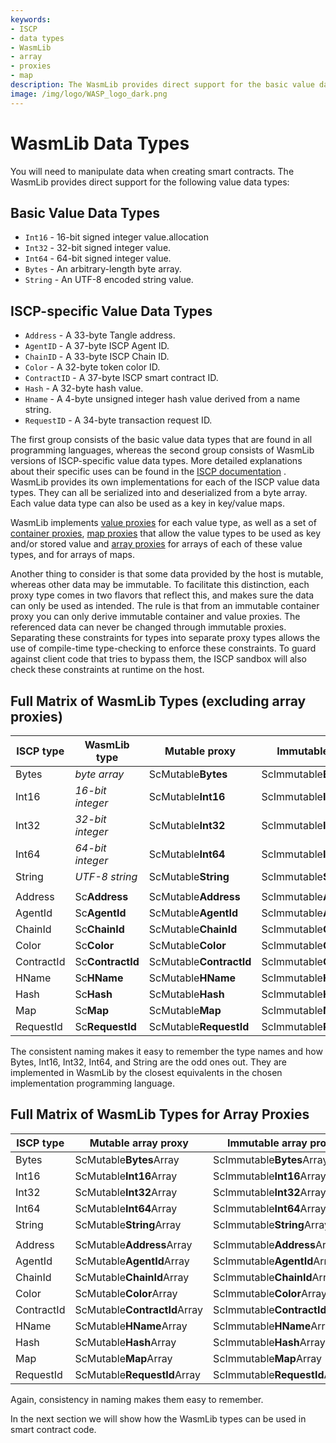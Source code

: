 ```yaml
---
keywords:
- ISCP
- data types
- WasmLib
- array
- proxies
- map
description: The WasmLib provides direct support for the basic value data types that are found in all programming languages, and WasmLib version of ISCP-specific value data types.
image: /img/logo/WASP_logo_dark.png
---
```

# WasmLib Data Types

You will need to manipulate data when creating smart contracts. The WasmLib provides
direct support for the following value data types:

## Basic Value Data Types

- `Int16` - 16-bit signed integer value.allocation
- `Int32` - 32-bit signed integer value.
- `Int64` - 64-bit signed integer value.
- `Bytes` - An arbitrary-length byte array.
- `String` - An UTF-8 encoded string value.

## ISCP-specific Value Data Types

- `Address` - A 33-byte Tangle address.
- `AgentID` - A 37-byte ISCP Agent ID.
- `ChainID` - A 33-byte ISCP Chain ID.
- `Color` - A 32-byte token color ID.
- `ContractID` - A 37-byte ISCP smart contract ID.
- `Hash` - A 32-byte hash value.
- `Hname` - A 4-byte unsigned integer hash value derived from a name string.
- `RequestID` - A 34-byte transaction request ID.

The first group consists of the basic value data types that are found in all programming
languages, whereas the second group consists of WasmLib versions of ISCP-specific value
data types. More detailed explanations about their specific uses can be found in the
[ISCP documentation](https://github.com/iotaledger/wasp/blob/develop/documentation/docs/misc/coretypes.md)
. WasmLib provides its own implementations for each of the ISCP value data types. They can
all be serialized into and deserialized from a byte array. Each value data type can also
be used as a key in key/value maps.

WasmLib implements [value proxies](proxies.mdx#value-proxies) for each value type, as well as a set of
[container proxies](proxies.mdx#container-proxies), [map proxies](proxies.mdx#map-proxies) that allow the value types to
be used as key and/or stored value and  [array proxies](#array-proxies) for arrays of each of
these value types, and for arrays of maps.

Another thing to consider is that some data provided by the host is mutable,
whereas other data may be immutable. To facilitate this distinction, each proxy type comes
in two flavors that reflect this, and makes sure the data can only be used as intended. The
rule is that from an immutable container proxy you can only derive immutable container and
value proxies. The referenced data can never be changed through immutable proxies.
Separating these constraints for types into separate proxy types allows the use of
compile-time type-checking to enforce these constraints.  To guard against client code that tries to bypass
them, the ISCP sandbox will also check these constraints at runtime on the host.

## Full Matrix of WasmLib Types (excluding array proxies)

| ISCP type  | WasmLib type     | Mutable proxy           | Immutable proxy           |
| ---------- | ---------------- | ----------------------- | ------------------------- |
| Bytes      | *byte array*     | ScMutable**Bytes**      | ScImmutable**Bytes**      |
| Int16      | *16-bit integer* | ScMutable**Int16**      | ScImmutable**Int16**      |
| Int32      | *32-bit integer* | ScMutable**Int32**      | ScImmutable**Int32**      |
| Int64      | *64-bit integer* | ScMutable**Int64**      | ScImmutable**Int64**      |
| String     | *UTF-8 string*   | ScMutable**String**     | ScImmutable**String**     |
|            |                  |                         |                           |
| Address    | Sc**Address**    | ScMutable**Address**    | ScImmutable**Address**    |
| AgentId    | Sc**AgentId**    | ScMutable**AgentId**    | ScImmutable**AgentId**    |
| ChainId    | Sc**ChainId**    | ScMutable**ChainId**    | ScImmutable**ChainId**    |
| Color      | Sc**Color**      | ScMutable**Color**      | ScImmutable**Color**      |
| ContractId | Sc**ContractId** | ScMutable**ContractId** | ScImmutable**ContractId** |
| HName      | Sc**HName**      | ScMutable**HName**      | ScImmutable**HName**      |
| Hash       | Sc**Hash**       | ScMutable**Hash**       | ScImmutable**Hash**       |
| Map        | Sc**Map**        | ScMutable**Map**        | ScImmutable**Map**        |
| RequestId  | Sc**RequestId**  | ScMutable**RequestId**  | ScImmutable**RequestId**  |

The consistent naming makes it easy to remember the type names and how Bytes, Int16,
Int32, Int64, and String are the odd ones out. They are implemented in WasmLib by the
closest equivalents in the chosen implementation programming language.

## Full Matrix of WasmLib Types for Array Proxies

| ISCP type  | Mutable array proxy          | Immutable array proxy          |
| ---------- | ---------------------------- | ------------------------------ |
| Bytes      | ScMutable**Bytes**Array      | ScImmutable**Bytes**Array      |
| Int16      | ScMutable**Int16**Array      | ScImmutable**Int16**Array      |
| Int32      | ScMutable**Int32**Array      | ScImmutable**Int32**Array      |
| Int64      | ScMutable**Int64**Array      | ScImmutable**Int64**Array      |
| String     | ScMutable**String**Array     | ScImmutable**String**Array     |
|            |                              |                                |
| Address    | ScMutable**Address**Array    | ScImmutable**Address**Array    |
| AgentId    | ScMutable**AgentId**Array    | ScImmutable**AgentId**Array    |
| ChainId    | ScMutable**ChainId**Array    | ScImmutable**ChainId**Array    |
| Color      | ScMutable**Color**Array      | ScImmutable**Color**Array      |
| ContractId | ScMutable**ContractId**Array | ScImmutable**ContractId**Array |
| HName      | ScMutable**HName**Array      | ScImmutable**HName**Array      |
| Hash       | ScMutable**Hash**Array       | ScImmutable**Hash**Array       |
| Map        | ScMutable**Map**Array        | ScImmutable**Map**Array        |
| RequestId  | ScMutable**RequestId**Array  | ScImmutable**RequestId**Array  |

Again, consistency in naming makes them easy to remember.

In the next section we will show how the WasmLib types can be used in smart contract code.
